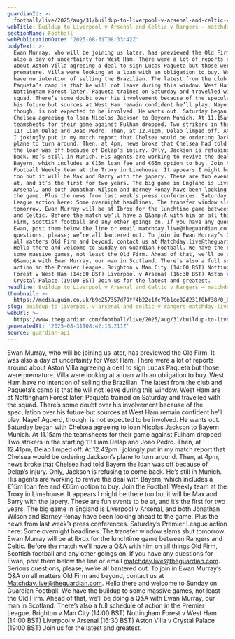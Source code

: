 ```yaml
---
guardianId: >-
  football/live/2025/aug/31/buildup-to-liverpool-v-arsenal-and-celtic-v-rangers-matchday-live
webTitle: Buildup to Liverpool v Arsenal and Celtic v Rangers – matchday live
sectionName: Football
webPublicationDate: '2025-08-31T08:33:42Z'
bodyText: >-
  Ewan Murray, who will be joining us later, has previewed the Old Firm. It was
  also a day of uncertainty for West Ham. There were a lot of reports around
  about Aston Villa agreeing a deal to sign Lucas Paqueta but those were
  premature. Villa were looking at a loan with an obligation to buy. West Ham
  have no intention of selling the Brazilian. The latest from the club and
  Paqueta’s camp is that he will not leave during this window. West Ham are at
  Nottingham Forest later. Paqueta trained on Saturday and travelled with the
  squad. There’s some doubt over his involvement because of the speculation over
  his future but sources at West Ham remain confident he’ll play. Nayef Aguerd,
  though, is not expected to be involved. He wants out. Saturday began with
  Chelsea agreeing to loan Nicolas Jackson to Bayern Munich. At 11.15am the
  teamsheets for their game against Fulham dropped. Two strikers in the starting
  11! Liam Delap and Joao Pedro. Then, at 12.41pm, Delap limped off. At 12.42pm
  I jokingly put in my match report that Chelsea would be ordering Jackson’s
  plane to turn around. Then, at 4pm, news broke that Chelsea had told Bayern
  the loan was off because of Delap’s injury. Only, Jackson is refusing to come
  back. He’s still in Munich. His agents are working to revive the deal with
  Bayern, which includes a €15m loan fee and €65m option to buy. Join the
  Football Weekly team at the Troxy in Limehouse. It appears I might be there
  too but it will be Max and Barry with the japery. These are fun events to be
  at, and it’s the first for two years. The big game in England is Liverpool v
  Arsenal, and both Jonathan Wilson and Barney Ronay have been looking ahead to
  the game. Plus the news from last week’s press conferences. Saturday’s Premier
  League action here: Some overnight headlines. The transfer window slams shut
  tomorrow. Ewan Murray will be at Ibrox for the lunchtime game between Rangers
  and Celtic. Before the match we’ll have a Q&amp;A with him on all things Old
  Firm, Scottish football and any other goings on. If you have any questions for
  Ewan, post them below the line or email matchday.live@theguardian.com. Serious
  questions, please; we’re all bantered out. To join in Ewan Murray’s Q&amp;A on
  all matters Old Firm and beyond, contact us at Matchday.live@theguardian.com.
  Hello there and welcome to Sunday on Guardian Football. We have the buildup to
  some massive games, not least the Old Firm. Ahead of that, we’ll be doing a
  Q&amp;A with Ewan Murray, our man in Scotland. There’s also a full schedule of
  action in the Premier League. Brighton v Man City (14:00 BST) Nottingham
  Forest v West Ham (14:00 BST) Liverpool v Arsenal (16:30 BST) Aston Villa v
  Crystal Palace (19:00 BST) Join us for the latest and greatest.
headline: Buildup to Liverpool v Arsenal and Celtic v Rangers – matchday live
thumbnail: >-
  https://media.guim.co.uk/b9e257357d79ff4b22c1fc79b1ce02d231f0bf38/0_0_5000_4000/500.jpg
slug: buildup-to-liverpool-v-arsenal-and-celtic-v-rangers-matchday-live
webUrl: >-
  https://www.theguardian.com/football/live/2025/aug/31/buildup-to-liverpool-v-arsenal-and-celtic-v-rangers-matchday-live
generatedAt: '2025-08-31T08:42:13.211Z'
source: guardian-api
---
```

Ewan Murray, who will be joining us later, has previewed the Old Firm. It was also a day of uncertainty for West Ham. There were a lot of reports around about Aston Villa agreeing a deal to sign Lucas Paqueta but those were premature. Villa were looking at a loan with an obligation to buy. West Ham have no intention of selling the Brazilian. The latest from the club and Paqueta’s camp is that he will not leave during this window. West Ham are at Nottingham Forest later. Paqueta trained on Saturday and travelled with the squad. There’s some doubt over his involvement because of the speculation over his future but sources at West Ham remain confident he’ll play. Nayef Aguerd, though, is not expected to be involved. He wants out. Saturday began with Chelsea agreeing to loan Nicolas Jackson to Bayern Munich. At 11.15am the teamsheets for their game against Fulham dropped. Two strikers in the starting 11! Liam Delap and Joao Pedro. Then, at 12.41pm, Delap limped off. At 12.42pm I jokingly put in my match report that Chelsea would be ordering Jackson’s plane to turn around. Then, at 4pm, news broke that Chelsea had told Bayern the loan was off because of Delap’s injury. Only, Jackson is refusing to come back. He’s still in Munich. His agents are working to revive the deal with Bayern, which includes a €15m loan fee and €65m option to buy. Join the Football Weekly team at the Troxy in Limehouse. It appears I might be there too but it will be Max and Barry with the japery. These are fun events to be at, and it’s the first for two years. The big game in England is Liverpool v Arsenal, and both Jonathan Wilson and Barney Ronay have been looking ahead to the game. Plus the news from last week’s press conferences. Saturday’s Premier League action here: Some overnight headlines. The transfer window slams shut tomorrow. Ewan Murray will be at Ibrox for the lunchtime game between Rangers and Celtic. Before the match we’ll have a Q&amp;A with him on all things Old Firm, Scottish football and any other goings on. If you have any questions for Ewan, post them below the line or email matchday.live@theguardian.com. Serious questions, please; we’re all bantered out. To join in Ewan Murray’s Q&amp;A on all matters Old Firm and beyond, contact us at Matchday.live@theguardian.com. Hello there and welcome to Sunday on Guardian Football. We have the buildup to some massive games, not least the Old Firm. Ahead of that, we’ll be doing a Q&amp;A with Ewan Murray, our man in Scotland. There’s also a full schedule of action in the Premier League. Brighton v Man City (14:00 BST) Nottingham Forest v West Ham (14:00 BST) Liverpool v Arsenal (16:30 BST) Aston Villa v Crystal Palace (19:00 BST) Join us for the latest and greatest.
